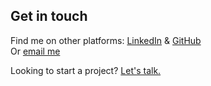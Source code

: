 ## Get in touch

Find me on other platforms: [LinkedIn](https://linkedin.com/in/pravinthan-prabagaran/) & [GitHub](https://github.com/pravinthan/)<br/>
Or [email me](mailto:pravinthan.prabagaran@gmail.com)

Looking to start a project? [Let's talk.](mailto:pravinthan.prabagaran@gmail.com)